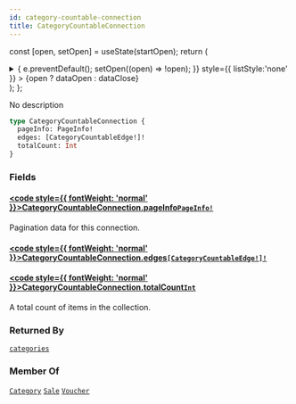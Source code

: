 ```yaml
---
id: category-countable-connection
title: CategoryCountableConnection
---
```






const [open, setOpen] = useState(startOpen);
return (
<details {...(open ? { open: true } : {})} className="details" style={{ border:'none', boxShadow:'none', background:'var(--ifm-background-color)' }}>
<summary
onClick={(e) => {
e.preventDefault();
setOpen((open) => !open);
}}
style={{ listStyle:'none' }} >
{open ? dataOpen : dataClose}
</summary>
{open && children}
</details>
);
};

No description

```graphql
type CategoryCountableConnection {
  pageInfo: PageInfo!
  edges: [CategoryCountableEdge!]!
  totalCount: Int
}
```

### Fields

#### [<code style={{ fontWeight: 'normal' }}>CategoryCountableConnection.<b>pageInfo</b></code>](#)<Bullet />[`PageInfo!`](../../../api-reference/miscellaneous/objects/page-info.mdx) <Badge class="badge badge--secondary" text="non-null"/> <Badge class="badge badge--secondary" text="object"/> <Badge class="badge badge--secondary" text="miscellaneous"/>

Pagination data for this connection.

#### [<code style={{ fontWeight: 'normal' }}>CategoryCountableConnection.<b>edges</b></code>](#)<Bullet />[`[CategoryCountableEdge!]!`](../../../api-reference/products/objects/category-countable-edge.mdx) <Badge class="badge badge--secondary" text="non-null"/> <Badge class="badge badge--secondary" text="object"/> <Badge class="badge badge--secondary" text="products"/>

#### [<code style={{ fontWeight: 'normal' }}>CategoryCountableConnection.<b>totalCount</b></code>](#)<Bullet />[`Int`](../../../api-reference/miscellaneous/scalars/int.mdx) <Badge class="badge badge--secondary" text="scalar"/> <Badge class="badge badge--secondary" text="miscellaneous"/>

A total count of items in the collection.

### Returned By

[`categories`](../../../api-reference/products/queries/categories.mdx) <Badge class="badge badge--secondary" text="query"/>

### Member Of

[`Category`](../../../api-reference/products/objects/category.mdx) <Badge class="badge badge--secondary" text="object"/><Bullet />[`Sale`](../../../api-reference/discounts/objects/sale.mdx) <Badge class="badge badge--secondary" text="object"/><Bullet />[`Voucher`](../../../api-reference/discounts/objects/voucher.mdx) <Badge class="badge badge--secondary" text="object"/>
